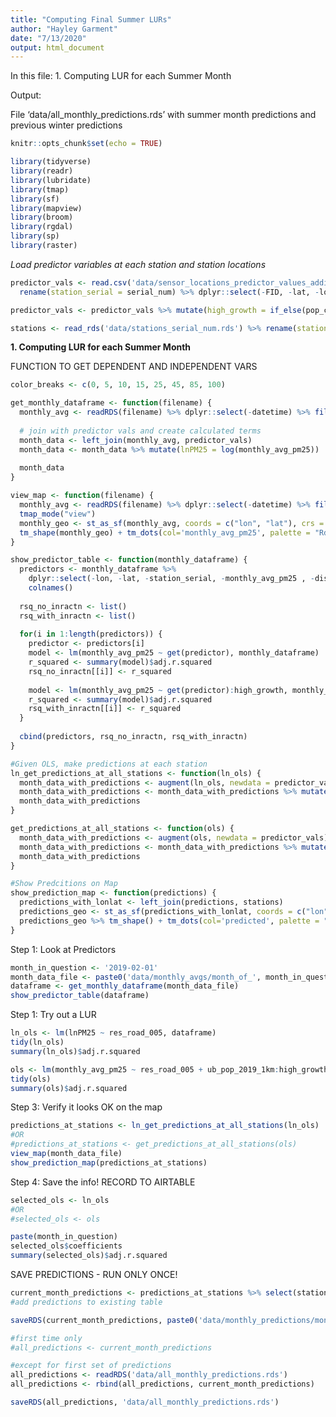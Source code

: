 ```yaml
---
title: "Computing Final Summer LURs"
author: "Hayley Garment"
date: "7/13/2020"
output: html_document
---
```


In this file:
1. Computing LUR for each Summer Month

Output:

File 'data/all_monthly_predictions.rds' with summer month predictions and previous winter predictions

```r
knitr::opts_chunk$set(echo = TRUE)

library(tidyverse)
library(readr)
library(lubridate)
library(tmap)
library(sf)
library(mapview)
library(broom)
library(rgdal)
library(sp)
library(raster)
```

*Load predictor variables at each station and station locations*
```r
predictor_vals <- read.csv('data/sensor_locations_predictor_values_additional_vars.csv') %>% 
  rename(station_serial = serial_num) %>% dplyr::select(-FID, -lat, -lon) %>% filter(station_serial != 'SLSVLW4')

predictor_vals <- predictor_vals %>% mutate(high_growth = if_else(pop_change > 1, TRUE, FALSE))

stations <- read_rds('data/stations_serial_num.rds') %>% rename(station_serial = serial_number)
```


**1. Computing LUR for each Summer Month**

FUNCTION TO GET DEPENDENT AND INDEPENDENT VARS
```r
color_breaks <- c(0, 5, 10, 15, 25, 45, 85, 100)

get_monthly_dataframe <- function(filename) {
  monthly_avg <- readRDS(filename) %>% dplyr::select(-datetime) %>% filter(station_serial != 'SLSVLW4')
  
  # join with predictor vals and create calculated terms
  month_data <- left_join(monthly_avg, predictor_vals)
  month_data <- month_data %>% mutate(lnPM25 = log(monthly_avg_pm25))
  
  month_data
}

view_map <- function(filename) {
  monthly_avg <- readRDS(filename) %>% dplyr::select(-datetime) %>% filter(station_serial != 'SLSVLW4')
  tmap_mode("view")
  monthly_geo <- st_as_sf(monthly_avg, coords = c("lon", "lat"), crs = 4326) 
  tm_shape(monthly_geo) + tm_dots(col='monthly_avg_pm25', palette = "RdPu", n = 9, breaks = color_breaks)
}

show_predictor_table <- function(monthly_dataframe) {
  predictors <- monthly_dataframe %>% 
    dplyr::select(-lon, -lat, -station_serial, -monthly_avg_pm25 , -district) %>%
    colnames()
  
  rsq_no_inractn <- list()
  rsq_with_inractn <- list()
  
  for(i in 1:length(predictors)) {
    predictor <- predictors[i]
    model <- lm(monthly_avg_pm25 ~ get(predictor), monthly_dataframe)
    r_squared <- summary(model)$adj.r.squared
    rsq_no_inractn[[i]] <- r_squared
    
    model <- lm(monthly_avg_pm25 ~ get(predictor):high_growth, monthly_dataframe)
    r_squared <- summary(model)$adj.r.squared
    rsq_with_inractn[[i]] <- r_squared
  }
  
  cbind(predictors, rsq_no_inractn, rsq_with_inractn)
}

#Given OLS, make predictions at each station
ln_get_predictions_at_all_stations <- function(ln_ols) {
  month_data_with_predictions <- augment(ln_ols, newdata = predictor_vals)
  month_data_with_predictions <- month_data_with_predictions %>% mutate(predicted = exp(.fitted))
  month_data_with_predictions
}

get_predictions_at_all_stations <- function(ols) {
  month_data_with_predictions <- augment(ols, newdata = predictor_vals)
  month_data_with_predictions <- month_data_with_predictions %>% mutate(predicted = .fitted)
  month_data_with_predictions
}

#Show Predcitions on Map
show_prediction_map <- function(predictions) {
  predictions_with_lonlat <- left_join(predictions, stations)
  predictions_geo <- st_as_sf(predictions_with_lonlat, coords = c("lon", "lat"), crs = 4326)
  predictions_geo %>% tm_shape() + tm_dots(col='predicted', palette = "RdPu", n = 9, breaks = color_breaks)
}

```


Step 1: Look at Predictors
```r
month_in_question <- '2019-02-01'
month_data_file <- paste0('data/monthly_avgs/month_of_', month_in_question, '.rds', sep='')
dataframe <- get_monthly_dataframe(month_data_file)
show_predictor_table(dataframe)
```

Step 1: Try out a LUR
```r
ln_ols <- lm(lnPM25 ~ res_road_005, dataframe)
tidy(ln_ols)
summary(ln_ols)$adj.r.squared
```

```r
ols <- lm(monthly_avg_pm25 ~ res_road_005 + ub_pop_2019_1km:high_growth, dataframe)
tidy(ols)
summary(ols)$adj.r.squared
```

Step 3: Verify it looks OK on the map
```r
predictions_at_stations <- ln_get_predictions_at_all_stations(ln_ols)
#OR
#predictions_at_stations <- get_predictions_at_all_stations(ols)
view_map(month_data_file)
show_prediction_map(predictions_at_stations)
```

Step 4: Save the info!
RECORD TO AIRTABLE
```r
selected_ols <- ln_ols
#OR
#selected_ols <- ols

paste(month_in_question)
selected_ols$coefficients
summary(selected_ols)$adj.r.squared
```

SAVE PREDICTIONS - RUN ONLY ONCE!
```r
current_month_predictions <- predictions_at_stations %>% select(station_serial, predicted) %>% mutate(date=date(month_in_question))
#add predictions to existing table

saveRDS(current_month_predictions, paste0('data/monthly_predictions/month_of_', month_in_question, '.rds', sep=''))

#first time only
#all_predictions <- current_month_predictions

#except for first set of predictions
all_predictions <- readRDS('data/all_monthly_predictions.rds')
all_predictions <- rbind(all_predictions, current_month_predictions)

saveRDS(all_predictions, 'data/all_monthly_predictions.rds')
```
